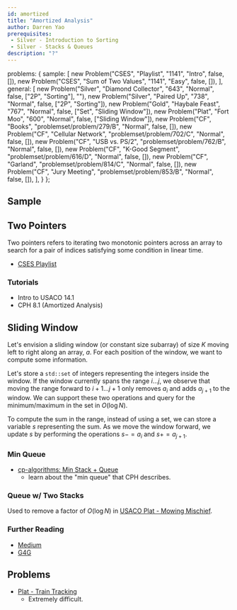 ```yaml
---
id: amortized
title: "Amortized Analysis"
author: Darren Yao
prerequisites:
 - Silver - Introduction to Sorting
 - Silver - Stacks & Queues
description: "?"
---
```



  problems: {
    sample: [
      new Problem("CSES", "Playlist", "1141", "Intro", false, []),
      new Problem("CSES", "Sum of Two Values", "1141", "Easy", false, []),
    ],
    general: [
      new Problem("Silver", "Diamond Collector", "643", "Normal", false, ["2P", "Sorting"], ""),
      new Problem("Silver", "Paired Up", "738", "Normal", false, ["2P", "Sorting"]),
      new Problem("Gold", "Haybale Feast", "767", "Normal", false, ["Set", "Sliding Window"]),
      new Problem("Plat", "Fort Moo", "600", "Normal", false, ["Sliding Window"]),
      new Problem("CF", "Books", "problemset/problem/279/B", "Normal", false, []),
      new Problem("CF", "Cellular Network", "problemset/problem/702/C", "Normal", false, []),
      new Problem("CF", "USB vs. PS/2", "problemset/problem/762/B", "Normal", false, []),
      new Problem("CF", "K-Good Segment", "problemset/problem/616/D", "Normal", false, []),
      new Problem("CF", "Garland", "problemset/problem/814/C", "Normal", false, []),
      new Problem("CF", "Jury Meeting", "problemset/problem/853/B", "Normal", false, []),
    ],
  }
};

## Sample

<problems-list problems={metadata.problems.sample} />

## Two Pointers

Two pointers refers to iterating two monotonic pointers across an array to search for a pair of indices satisfying some condition in linear time.

  - [CSES Playlist](https://cses.fi/problemset/task/1141)

### Tutorials

  - Intro to USACO 14.1
  - CPH 8.1 (Amortized Analysis)

## Sliding Window 

Let's envision a sliding window (or constant size subarray) of size $K$ moving left to right along an array, $a$. For each position of the window, we want to compute some information. 

Let's store a `std::set` of integers representing the integers inside the window. If the window currently spans the range $i \dots j$, we observe that moving the range forward to $i+1 \dots j+1$ only removes $a_i$ and adds $a_{j+1}$ to the window. We can support these two operations and query for the minimum/maximum in the set in $O(\log N)$. 

To compute the sum in the range, instead of using a set, we can store a variable $s$ representing the sum. As we move the window forward, we update $s$ by performing the operations $s -= a_i$ and $s += a_{j+1}$. 

### Min Queue

- [cp-algorithms: Min Stack + Queue](https://cp-algorithms.com/data_structures/stack_queue_modification.html)
  - learn about the "min queue" that CPH describes. 

### Queue w/ Two Stacks

<optional-content title="Application">

Used to remove a factor of $O(\log N)$ in [USACO Plat - Mowing Mischief](http://www.usaco.org/index.php?page=viewproblem2&cpid=926).

</optional-content>

### Further Reading

- [Medium](https://levelup.gitconnected.com/an-introduction-to-sliding-window-algorithms-5533c4fe1cc7)
- [G4G](https://www.geeksforgeeks.org/window-sliding-technique/)

## Problems

<problems-list problems={metadata.problems.general} />

<optional-content title="Better Memory with Two Passes">

- [Plat - Train Tracking](http://www.usaco.org/index.php?page=viewproblem2&cpid=841)
  - Extremely difficult.

</optional-content>